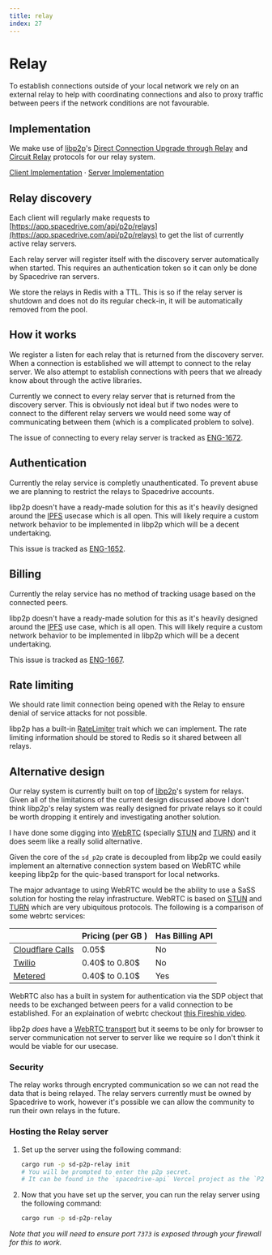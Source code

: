 ```yaml
---
title: relay
index: 27
---
```


# Relay

To establish connections outside of your local network we rely on an external relay to help with coordinating connections and also to proxy traffic between peers if the network conditions are not favourable.

## Implementation

We make use of [libp2p](https://libp2p.io)'s [Direct Connection Upgrade through Relay](https://github.com/libp2p/specs/blob/master/relay/DCUtR.md) and [Circuit Relay](https://github.com/libp2p/specs/blob/master/relay/README.md) protocols for our relay system.

[Client Implementation](https://github.com/spacedriveapp/spacedrive/tree/main/crates/p2p/src/hooks/quic/transport.rs)
·
[Server Implementation](https://github.com/spacedriveapp/spacedrive/tree/main/apps/p2p-relay)

## Relay discovery

Each client will regularly make requests to [https://app.spacedrive.com/api/p2p/relays](https://app.spacedrive.com/api/p2p/relays) to get the list of currently active relay servers.

Each relay server will register itself with the discovery server automatically when started. This requires an authentication token so it can only be done by Spacedrive ran servers.

We store the relays in Redis with a TTL. This is so if the relay server is shutdown and does not do its regular check-in, it will be automatically removed from the pool.

## How it works

We register a listen for each relay that is returned from the discovery server. When a connection is established we will attempt to connect to the relay server. We also attempt to establish connections with peers that we already know about through the active libraries.

Currently we connect to every relay server that is returned from the discovery server. This is obviously not ideal but if two nodes were to connect to the different relay servers we would need some way of communicating between them (which is a complicated problem to solve).

The issue of connecting to every relay server is tracked as [ENG-1672](https://linear.app/spacedriveapp/issue/ENG-1672/mesh-relays).

## Authentication

Currently the relay service is completly unauthenticated. To prevent abuse we are planning to restrict the relays to Spacedrive accounts.

libp2p doesn't have a ready-made solution for this as it's heavily designed around the [IPFS](https://ipfs.tech) usecase which is all open. This will likely require a custom network behavior to be implemented in libp2p which will be a decent undertaking.

This issue is tracked as [ENG-1652](https://linear.app/spacedriveapp/issue/ENG-1652/relay-authentication).

## Billing

Currently the relay service has no method of tracking usage based on the connected peers.

libp2p doesn't have a ready-made solution for this as it's heavily designed around the [IPFS](https://ipfs.tech) use case, which is all open. This will likely require a custom network behavior to be implemented in libp2p which will be a decent undertaking.

This issue is tracked as [ENG-1667](https://linear.app/spacedriveapp/issue/ENG-1667/relay-metering).

## Rate limiting

We should rate limit connection being opened with the Relay to ensure denial of service attacks for not possible.

libp2p has a built-in [RateLimiter](https://docs.rs/libp2p/latest/libp2p/relay/trait.RateLimiter.html) trait which we can implement. The rate limiting information should be stored to Redis so it shared between all relays.

## Alternative design

Our relay system is currently built on top of [libp2p](https://libp2p.io)'s system for relays. Given all of the limitations of the current design discussed above I don't think libp2p's relay system was really designed for private relays so it could be worth dropping it entirely and investigating another solution.

I have done some digging into [WebRTC](https://webrtc.org) (specially [STUN](https://en.wikipedia.org/wiki/STUN) and [TURN](https://en.wikipedia.org/wiki/Traversal_Using_Relays_around_NAT)) and it does seem like a really solid alternative.

Given the core of the `sd_p2p` crate is decoupled from libp2p we could easily implement an alternative connection system based on WebRTC while keeping libp2p for the quic-based transport for local networks.

The major advantage to using WebRTC would be the ability to use a SaSS solution for hosting the relay infrastructure. WebRTC is based on [STUN](https://en.wikipedia.org/wiki/STUN) and [TURN](https://en.wikipedia.org/wiki/Traversal_Using_Relays_around_NAT) which are very ubiquitous protocols. The following is a comparison of some webrtc services:

|                                                                   | Pricing (per GB ) | Has Billing API |
|-------------------------------------------------------------------|-------------------|-----------------|
| [Cloudflare Calls](https://developers.cloudflare.com/calls/turn/) | 0.05$             | No              |
| [Twilio](https://www.twilio.com/stun-turn)                        | 0.40$ to 0.80$    | No              |
| [Metered](https://www.metered.ca/stun-turn)                       | 0.40$ to 0.10$    | Yes             |

WebRTC also has a built in system for authentication via the SDP object that needs to be exchanged between peers for a valid connection to be established. For an explaination of webrtc checkout [this Fireship video](https://www.youtube.com/watch?v=WmR9IMUD_CY).

libp2p *does* have a [WebRTC transport](https://docs.rs/libp2p-webrtc/0.7.1-alpha) but it seems to be only for browser to server communication not server to server like we require so I don't think it would be viable for our usecase.

### Security

The relay works through encrypted communication so we can not read the data that is being relayed. The relay servers currently must be owned by Spacedrive to work, however it's possible we can allow the community to run their own relays in the future.

### Hosting the Relay server

<Notice
	type="note"
	text="Be careful running this on your local machine as it will expose your public IP address to all Spacedrive users."
/>

1. Set up the server using the following command:

    ```bash
    cargo run -p sd-p2p-relay init
    # You will be prompted to enter the p2p secret.
    # It can be found in the `spacedrive-api` Vercel project as the `P2P_SECRET` environment variable.
    ```

2. Now that you have set up the server, you can run the relay server using the following command:

    ```bash
    cargo run -p sd-p2p-relay
    ```

*Note that you will need to ensure port `7373` is exposed through your firewall for this to work.*

